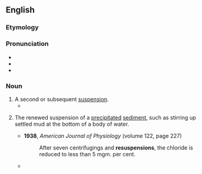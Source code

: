 ==English==

===Etymology===
{{prefix|en|re|suspension}}

===Pronunciation===
* {{IPA|en|/ˌɹiːsəˈspɛnʃən/}}
* {{rhymes|en|ɛnʃən}}
* {{hyph|en|re|sus|pen|sion}}

===Noun===
{{en-noun|~}}

# A second or subsequent [[suspension]].
#* {{quote-journal|en|date=2019-07-02|author={{w|Rafael Behr}}|title=Corbynism’s greatest liability is now Jeremy Corbyn himself|journal={{w|The Guardian}}|url=https://www.theguardian.com/commentisfree/2019/jul/02/jeremy-corbyn-liability-brexit-labour-party|passage=Those who try tie themselves in knots, seeking to insulate the leader from decisions that are clearly taken with the boss’s preferences in mind, such as the grimly farcical sequence of suspension, readmission and '''resuspension''' of Chris Williamson.}}
# {{lb|en|ecology|chemistry|physics}} The renewed suspension of a [[precipitate]]d [[sediment]], such as stirring up settled mud at the bottom of a body of water.
#* '''1938''', ''American Journal of Physiology'' (volume 122, page 227)
#*: After seven centrifugings and '''resuspensions''', the chloride is reduced to less than 5 mgm. per cent.
#* {{quote-journal|en|date=2020 September 9|author=Anthony Lambert|title=Winning passengers back: Getting the public on board...|journal=Rail|page=43|text=As a Government Office for Science report says: "Non-exhaust particulate matter emissions (e.g. tyre wear, brake wear and road dust '''resuspension''') account for approximately 50%-60% of the vehicle emissions that contribute to poor air quality."}}